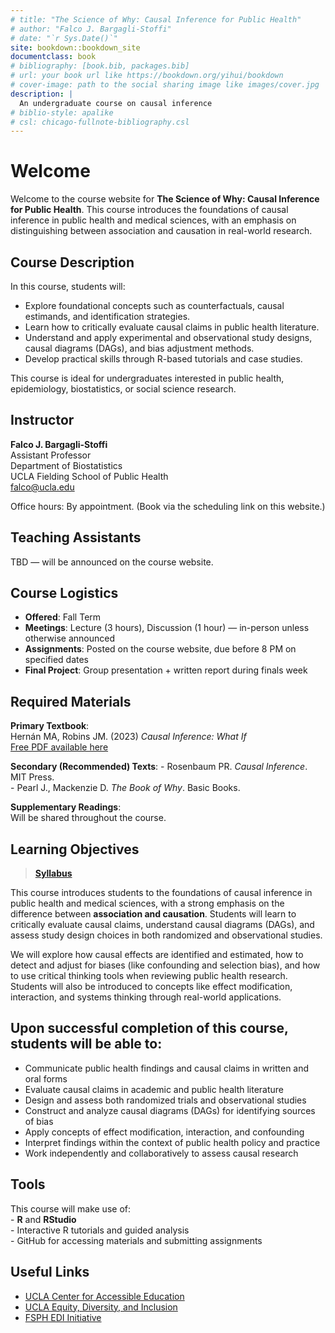 ```yaml
---
# title: "The Science of Why: Causal Inference for Public Health"
# author: "Falco J. Bargagli-Stoffi"
# date: "`r Sys.Date()`"
site: bookdown::bookdown_site
documentclass: book
# bibliography: [book.bib, packages.bib]
# url: your book url like https://bookdown.org/yihui/bookdown
# cover-image: path to the social sharing image like images/cover.jpg
description: |
  An undergraduate course on causal inference
# biblio-style: apalike
# csl: chicago-fullnote-bibliography.csl
---
```


# Welcome {.unnumbered}

Welcome to the course website for **The Science of Why: Causal Inference for Public Health**. This course introduces the foundations of causal inference in public health and medical sciences, with an emphasis on distinguishing between association and causation in real-world research.

## Course Description {.unnumbered}

In this course, students will: 

- Explore foundational concepts such as counterfactuals, causal estimands, and identification strategies.  
- Learn how to critically evaluate causal claims in public health literature.  
- Understand and apply experimental and observational study designs, causal diagrams (DAGs), and bias adjustment methods.  
- Develop practical skills through R-based tutorials and case studies.  

This course is ideal for undergraduates interested in public health, epidemiology, biostatistics, or social science research.  

## Instructor {.unnumbered}

**Falco J. Bargagli-Stoffi**  
Assistant Professor  
Department of Biostatistics  
UCLA Fielding School of Public Health  
[falco\@ucla.edu](mailto:falco@ucla.edu)  

Office hours: By appointment. (Book via the scheduling link on this website.)  

## Teaching Assistants {.unnumbered}  

TBD — will be announced on the course website.  

## Course Logistics {.unnumbered}  

-   **Offered**: Fall Term  
-   **Meetings**: Lecture (3 hours), Discussion (1 hour) — in-person unless otherwise announced  
-   **Assignments**: Posted on the course website, due before 8 PM on specified dates  
-   **Final Project**: Group presentation + written report during finals week  

## Required Materials {.unnumbered}  

**Primary Textbook**:  
Hernán MA, Robins JM. (2023) *Causal Inference: What If*  
[Free PDF available here](https://www.miguelhernan.org/causal-inference-book/)  

**Secondary (Recommended) Texts**: - Rosenbaum PR. *Causal Inference*. MIT Press.  
- Pearl J., Mackenzie D. *The Book of Why*. Basic Books.  

**Supplementary Readings**:  
Will be shared throughout the course.  

## Learning Objectives {.unnumbered}  

> [**Syllabus**](https://docs.google.com/document/d/17_kJcFCyRMHCMWIgOoCczqUh12HBkO7z/edit?tab=t.0)  

This course introduces students to the foundations of causal inference in public health and medical sciences, with a strong emphasis on the difference between **association and causation**. Students will learn to critically evaluate causal claims, understand causal diagrams (DAGs), and assess study design choices in both randomized and observational studies.  

We will explore how causal effects are identified and estimated, how to detect and adjust for biases (like confounding and selection bias), and how to use critical thinking tools when reviewing public health research. Students will also be introduced to concepts like effect modification, interaction, and systems thinking through real-world applications.  

## Upon successful completion of this course, students will be able to: {.unnumbered}  

-   Communicate public health findings and causal claims in written and oral forms  
-   Evaluate causal claims in academic and public health literature  
-   Design and assess both randomized trials and observational studies  
-   Construct and analyze causal diagrams (DAGs) for identifying sources of bias  
-   Apply concepts of effect modification, interaction, and confounding  
-   Interpret findings within the context of public health policy and practice  
-   Work independently and collaboratively to assess causal research  

## Tools {.unnumbered}  

This course will make use of:   
- **R** and **RStudio**   
- Interactive R tutorials and guided analysis   
- GitHub for accessing materials and submitting assignments    

## Useful Links {.unnumbered}  

-   [UCLA Center for Accessible Education](http://www.cae.ucla.edu)  
-   [UCLA Equity, Diversity, and Inclusion](https://equity.ucla.edu)  
-   [FSPH EDI Initiative](https://ph.ucla.edu/about-fsph/fsph-equity-diversity-and-inclusion-taking-action-together)  
